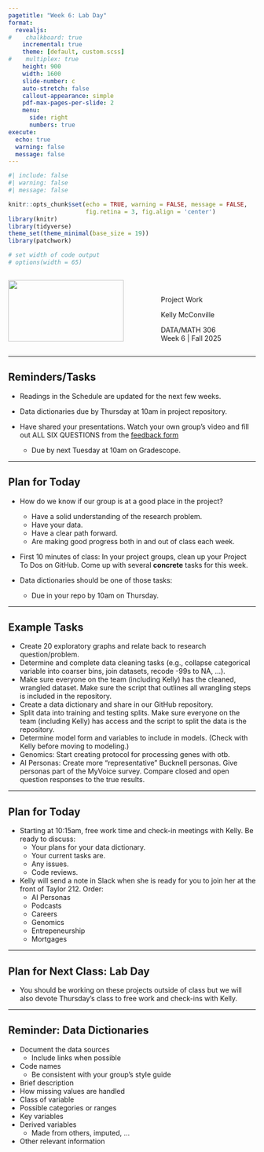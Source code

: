 ```yaml
---
pagetitle: "Week 6: Lab Day"
format: 
  revealjs:
#    chalkboard: true
    incremental: true
    theme: [default, custom.scss]
#    multiplex: true
    height: 900
    width: 1600
    slide-number: c
    auto-stretch: false
    callout-appearance: simple
    pdf-max-pages-per-slide: 2
    menu: 
      side: right
      numbers: true
execute:
  echo: true
  warning: false
  message: false
---
```


```r
#| include: false
#| warning: false
#| message: false

knitr::opts_chunk$set(echo = TRUE, warning = FALSE, message = FALSE, 
                      fig.retina = 3, fig.align = 'center')
library(knitr)
library(tidyverse)
theme_set(theme_minimal(base_size = 19))
library(patchwork)

# set width of code output
# options(width = 65)
```



::::: columns
::: {.column .center width="60%"}
![](img/Data306_Unicorn_Fall2025.png){width="90%"}
:::

::: {.column .center width="40%"}
<br>

[Project Work]{.custom-title}


[Kelly McConville]{.custom-subtitle}

[DATA/MATH 306 <br> Week 6 \| Fall 2025]{.custom-subtitle}
:::
:::::

---

## Reminders/Tasks

* Readings in the Schedule are updated for the next few weeks.

* Data dictionaries due by Thursday at 10am in project repository.

* Have shared your presentations.  Watch your own group's video and fill out ALL SIX QUESTIONS from the [feedback form](https://docs.google.com/document/d/1cd3UUOzJ4bfh158OQUrXgJZx0RRzdQ1KVBqGWuzBPHc/copy)
    + Due by next Tuesday at 10am on Gradescope.


---

## Plan for Today

* How do we know if our group is at a good place in the project?
    + Have a solid understanding of the research problem.
    + Have your data.
    + Have a clear path forward.
    + Are making good progress both in and out of class each week.
    
* First 10 minutes of class: In your project groups, clean up your Project To Dos on GitHub.  Come up with several **concrete** tasks for this week.

* Data dictionaries should be one of those tasks: 
    + Due in your repo by 10am on Thursday.
    
---

## Example Tasks


+ Create 20 exploratory graphs and relate back to research question/problem.
+ Determine and complete data cleaning tasks (e.g., collapse categorical variable into coarser bins, join datasets, recode -99s to NA, ...).
+ Make sure everyone on the team (including Kelly) has the cleaned, wrangled dataset.  Make sure the script that outlines all wrangling steps is included in the repository.
+ Create a data dictionary and share in our GitHub repository.
+ Split data into training and testing splits.  Make sure everyone on the team (including Kelly) has access and the script to split the data is the repository.
+ Determine model form and variables to include in models.  (Check with Kelly before moving to modeling.)
+ Genomics: Start creating protocol for processing genes with otb.
+ AI Personas: Create more "representative" Bucknell personas.  Give personas part of the MyVoice survey.  Compare closed and open question responses to the true results.



    
    
---

## Plan for Today

* Starting at 10:15am, free work time and check-in meetings with Kelly.  Be ready to discuss:
    + Your plans for your data dictionary.
    + Your current tasks are.
    + Any issues.
    + Code reviews.
    
* Kelly will send a note in Slack when she is ready for you to join her at the front of Taylor 212.  Order:
    + AI Personas
    + Podcasts
    + Careers
    + Genomics
    + Entrepeneurship
    + Mortgages

---

## Plan for Next Class: Lab Day

* You should be working on these projects outside of class but we will also devote Thursday's class to free work and check-ins with Kelly.


---

## Reminder: Data Dictionaries

* Document the data sources  
    + Include links when possible
* Code names
    + Be consistent with your group's style guide
* Brief description
* How missing values are handled
* Class of variable
* Possible categories or ranges
* Key variables
* Derived variables
    + Made from others, imputed, ...
* Other relevant information




